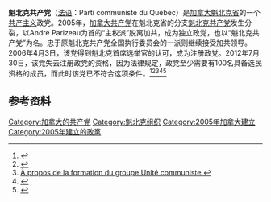 {{not|魁北克共产党}}
{{共产党}}
'''魁北克共产党'''（[[法语|法语]]：Parti communiste du Québec）是[[加拿大|加拿大]][[魁北克省|魁北克省]]的一个[[共产主义|共产主义]]政党。2005年，[[加拿大共产党|加拿大共产党]]在魁北克省的分支[[魁北克共产党|魁北克共产党]]发生分裂，以André Parizeau为首的“主权派”脱离加共，成为独立政党，也以“魁北克共产党”为名。忠于原魁北克共产党全国执行委员会的一派则继续接受加共领导。2006年4月3日，该党得到魁北克首席选举官的认可，成为注册政党。2012年7月30日，该党失去注册政党的资格，因为法律规定，政党至少需要有100名具备选民资格的成员，而此时该党已不符合这项条件。<ref>{{Cite web |url=http://www.pcq.qc.ca/Dossiers/PCQ/Organisation/AproposDesRecentesDemissions.htm |title=À propos des démissions - Site du PCQ |access-date=2015-10-01 |archive-date=2019-07-01 |archive-url=https://web.archive.org/web/20190701135509/http://www.pcq.qc.ca/Dossiers/PCQ/Organisation/AproposDesRecentesDemissions.htm |dead-url=no }}</ref><ref>{{Cite web |url=http://alternativesocialiste.org/ |title=À propos du groupe Alternative socialiste. |accessdate=2015-10-01 |archive-date=2013-11-10 |archive-url=https://web.archive.org/web/20131110154235/http://alternativesocialiste.org/ |dead-url=no }}</ref><ref>[http://fgbergmann.blogspot.com/2011/03/lunite-des-communistes-premiers-pas.html À propos de la formation du groupe Unité communiste.]</ref><ref>{{Cite web |url=http://www.electionsquebec.qc.ca/english/news-detail.php?id=4195 |title=Withdrawal of authorization > Political party |access-date=2015-10-01 |archive-date=2020-09-24 |archive-url=https://web.archive.org/web/20200924070201/https://electionsquebec.qc.ca/english/news-detail.php?id=4195 |dead-url=no }}</ref><ref>{{Cite web |url=http://www.electionsquebec.qc.ca/english/provincial/rapeq/public-notices.php?filt=PART&arch=n&ongl=RETR |title=Public notice - Intention of withdrawal of authorization |access-date=2015-10-01 |archive-date=2018-10-02 |archive-url=https://web.archive.org/web/20181002141657/https://www.electionsquebec.qc.ca/english/provincial/rapeq/public-notices.php?filt=PART&arch=n&ongl=RETR |dead-url=no }}</ref>

==参考资料==
{{reflist}}

{{Communist-party-stub}}
[[Category:加拿大的共产党|Category:加拿大的共产党]]
[[Category:魁北克组织|Category:魁北克组织]]
[[Category:2005年加拿大建立|Category:2005年加拿大建立]]
[[Category:2005年建立的政黨|Category:2005年建立的政黨]]